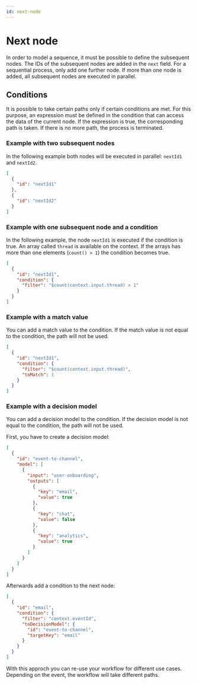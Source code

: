 ```yaml
---
id: next-node
---
```


# Next node

In order to model a sequence, it must be possible to define the subsequent nodes.
The IDs of the subsequent nodes are added in the `next` field. For a sequential process, only add one further node.
If more than one node is added, all subsequent nodes are executed in parallel.

## Conditions

It is possible to take certain paths only if certain conditions are met.
For this purpose, an expression must be defined in the condition that can access the data of the current node.
If the expression is true, the corresponding path is taken. If there is no more path, the process is terminated.

### Example with two subsequent nodes

In the following example both nodes will be executed in parallel: `nextId1` and `nextId2`.

```json
[
  {
    "id": "nextId1"
  },
  {
    "id": "nextId2"
  }
]
```

### Example with one subsequent node and a condition

In the following example, the node `nextId1` is executed if the condition is true. An array called `thread` is available on the context. If the arrays has more than one elements (`count() > 1`) the condition becomes true.

```json
[
  {
    "id": "nextId1",
    "condition": {
      "filter": "$count(context.input.thread) > 1"
    }
  }
]
```

### Example with a match value

You can add a match value to the condition. If the match value is not equal to the condition, the path will not be used.

```json
[
  {
    "id": "nextId1",
    "condition": {
      "filter": "$count(context.input.thread)",
      "toMatch": 1
    }
  }
]
```

### Example with a decision model

You can add a decision model to the condition. If the decision model is not equal to the condition, the path will not be used.

First, you have to create a decision model:

```json
[
  {
    "id": "event-to-channel",
    "model": [
      {
        "input": "user-onboarding",
        "outputs": [
          {
            "key": "email",
            "value": true
          },
          {
            "key": "chat",
            "value": false
          },
          {
            "key": "analytics",
            "value": true
          }
        ]
      }
    ]
  }
]
```

Afterwards add a condition to the next node:

```json
[
  {
    "id": "email",
    "condition": {
      "filter": "context.eventId",
      "toDecisionModel": {
        "id": "event-to-channel",
        "targetKey": "email"
      }
    }
  }
]
```

With this approch you can re-use your workflow for different use cases. Depending on the event, the workflow will take different paths.
